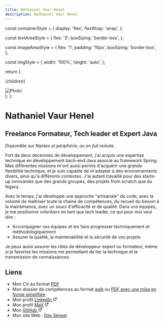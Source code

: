 ```yaml
---
title: Nathaniel Vaur Henel
description: Nathaniel Vaur Henel
---
```


  const containerStyle = {
    display: 'flex',
    flexWrap: 'wrap',
  };

  const textAreaStyle = {
    flex: '3',
    boxSizing: 'border-box',
  };

  const imageAreaStyle = {
    flex: '1',
    padding: '10px',
    boxSizing: 'border-box',
  };

  const imgStyle = {
    width: '100%',
    height: 'auto',
  };

  return (
    <div style={containerStyle}>
      <div style={textAreaStyle}>
        <p>{children}</p>
      </div>
      <div style={imageAreaStyle}>
        <img src={image} alt="Photo" style={imgStyle} />
      </div>
    </div>
  );
};

# Nathaniel Vaur Henel

## Freelance Formateur, Tech leader et Expert Java

_Disponible sur Nantes et périphérie, ou en full remote._

<Intro image="/crafters/nathaniel-vaur-henel/photo.png">
Fort de deux décennies de développement, j'ai acquis une expertise technique en développement back-end Java associé au framework Spring.
Mes différentes missions m'ont aussi permis d'acquérir une grande flexibilité technique, et je suis capable de m'adapter à des environnements divers, ainsi qu'à différents contextes.
J'ai autant travaillé pour des starts-up innovantes que des grands groupes, des projets from scratch que du legacy.

Avec le temps, j'ai développé une approche "artisanale" du code, avec la volonté de maitriser toute la chaine de compétences, du recueil du besoin à la maintenance, avec un souci d'efficacité et de qualité.
</Intro >
Dans vos équipes, je me positionne volontiers en tant que tech leader, ce qui pour moi veut dire :
- Accompagner vos équipes et les faire progresser techniquement et méthodologiquement
- Assurer la qualité, la maintenabilité et la sécurité de vos projets

Je peux aussi assurer les rôles de développeur expert ou formateur, même si je favorise les missions me permettant de lier la technique et la transmission de connaissances.

## Liens

- Mon CV au format [PDF](cv.pdf)
- Mon dossier de compétences au format [web](dossier_competences.md) ou [PDF avec une mise en forme simplifiée](dossier_competences.pdf)
- Mon profil [LinkedIn <svg xmlns="http://www.w3.org/2000/svg" width="1em" height="1em" viewBox="0 0 24 24"><path fill="currentColor" d="M10 6v2H5v11h11v-5h2v6a1 1 0 0 1-1 1H4a1 1 0 0 1-1-1V7a1 1 0 0 1 1-1zm11-3v9l-3.794-3.793l-5.999 6l-1.414-1.414l5.999-6L12 3z"/></svg>](https://www.linkedin.com/in/nathaniel-vaur-henel/)
- Mon profil [Malt <svg xmlns="http://www.w3.org/2000/svg" width="1em" height="1em" viewBox="0 0 24 24"><path fill="currentColor" d="M10 6v2H5v11h11v-5h2v6a1 1 0 0 1-1 1H4a1 1 0 0 1-1-1V7a1 1 0 0 1 1-1zm11-3v9l-3.794-3.793l-5.999 6l-1.414-1.414l5.999-6L12 3z"/></svg>](https://www.malt.fr/profile/nathanielvaurhenel)
- Mon [GitHub <svg xmlns="http://www.w3.org/2000/svg" width="1em" height="1em" viewBox="0 0 24 24"><path fill="currentColor" d="M10 6v2H5v11h11v-5h2v6a1 1 0 0 1-1 1H4a1 1 0 0 1-1-1V7a1 1 0 0 1 1-1zm11-3v9l-3.794-3.793l-5.999 6l-1.414-1.414l5.999-6L12 3z"/></svg>](https://github.com/Nathaniel-Vaur-Henel)
- Mon site Web : [Dev Senseï](https://nathaniel-vaur-henel.github.io/)
